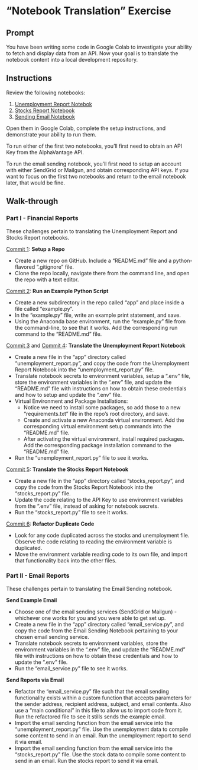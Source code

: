 

# "Notebook Translation" Exercise

## Prompt

You have been writing some code in Google Colab to investigate your ability to fetch and display data from an API. Now your goal is to translate the notebook content into a local development repository.

## Instructions

Review the following notebooks:

  1. [Unemployment Report Notebok](https://colab.research.google.com/drive/1JkpECeSe5mQG8nwQsMx8e-Zth0ttb3GC)
  2. [Stocks Report Notebook](https://colab.research.google.com/drive/1PFobHF5SqKHTMzmg5Q8J5wOx5XxWdIch)
  3. [Sending Email Notebook](https://colab.research.google.com/drive/11VEVepn_8y2QXoUU1jDoawChqIMbGP1L)

Open them in Google Colab, complete the setup instructions, and demonstrate your ability to run them.

To run either of the first two notebooks, you'll first need to obtain an API Key from the AlphaVantage API.

To run the email sending notebook, you'll first need to setup an account with either SendGrid or Mailgun, and obtain corresponding API keys. If you want to focus on the first two notebooks and return to the email notebook later, that would be fine.

## Walk-through

### Part I - Financial Reports

These challenges pertain to translating the Unemployment Report and Stocks Report notebooks.

[Commit 1](https://github.com/s2t2/my-first-app-inclass-summer-2024/commit/a32ac642b32ca708691c977dca740cea32932a63): **Setup a Repo**

  + Create a new repo on GitHub. Include a "README.md" file and a python-flavored ".gitignore" file.
  + Clone the repo locally, navigate there from the command line, and open the repo with a text editor.

[Commit 2](https://github.com/s2t2/my-first-app-inclass-summer-2024/commit/d0e453b82bc75ec12d4efe1aa538efc99345473e): **Run an Example Python Script**

  + Create a new subdirectory in the repo called "app" and place inside a file called "example.py".
  + In the "example.py" file, write an example print statement, and save.
  + Using the Anaconda base environment, run the "example.py" file from the command-line, to see that it works. Add the corresponding run command to the "README.md" file.

[Commit 3](https://github.com/s2t2/my-first-app-inclass-summer-2024/commit/0c8f2124b81eef0563899ef94f91ceb837db4e34) and [Commit 4](https://github.com/s2t2/my-first-app-inclass-summer-2024/commit/0c8f2124b81eef0563899ef94f91ceb837db4e34): **Translate the Unemployment Report Notebook**

  + Create a new file in the "app" directory called "unemployment_report.py", and copy the code from the Unemployment Report Notebook into the "unemployment_report.py" file.
  + Translate notebook secrets to environment variables, setup a ".env" file, store the environment variables in the ".env" file, and update the "README.md" file with instructions on how to obtain these credentials and how to setup and update the ".env" file.
  + Virtual Environment and Package Installations:
    + Notice we need to install some packages, so add those to a new "requirements.txt" file in the repo's root directory, and save.
    + Create and activate a new Anaconda virtual environment. Add the corresponding virtual environment setup commands into the "README.md" file.
    + After activating the virtual environment, install required packages. Add the corresponding package installation command to the "README.md" file.
  + Run the "unemployment_report.py" file to see it works.



[Commit 5](https://github.com/s2t2/my-first-app-inclass-summer-2024/commit/96d3273c8cb91354c231adf058d1fa5bbc384eee): **Translate the Stocks Report Notebook**

  + Create a new file in the "app" directory called "stocks_report.py", and copy the code from the Stocks Report Notebook into the "stocks_report.py" file.
  + Update the code relating to the API Key to use environment variables from the ".env" file, instead of asking for notebook secrets.
  + Run the "stocks_report.py" file to see it works.


[Commit 6](https://github.com/s2t2/my-first-app-inclass-summer-2024/commit/47bf91f61bfb68704efc388cae3ba3e526717c76): **Refactor Duplicate Code**

  + Look for any code duplicated across the stocks and unemployment file. Observe the code relating to reading the environment variable is duplicated.
  + Move the environment variable reading code to its own file, and import that functionality back into the other files.

### Part II - Email Reports

These challenges pertain to translating the Email Sending notebook.


**Send Example Email**

  + Choose one of the email sending services (SendGrid or Mailgun) - whichever one works for you and you were able to get set up.
  + Create a new file in the "app" directory called "email_service.py", and copy the code from the Email Sending Notebook pertaining to your chosen email sending service.
  + Translate notebook secrets to environment variables, store the environment variables in the ".env" file, and update the "README.md" file with instructions on how to obtain these credentials and how to update the ".env" file.
  + Run the "email_service.py" file to see it works.

**Send Reports via Email**

  + Refactor the "email_service.py" file such that the email sending functionality exists within a custom function that accepts parameters for the sender address, recipient address, subject, and email contents. Also use a "main conditional" in this file to allow us to import code from it. Run the refactored file to see it stills sends the example email.
  + Import the email sending function from the email service into the "unemployment_report.py" file. Use the unemployment data to compile some content to send in an email. Run the unemployment report to send it via email.
  + Import the email sending function from the email service into the "stocks_report.py" file. Use the stock data to compile some content to send in an email. Run the stocks report to send it via email.
